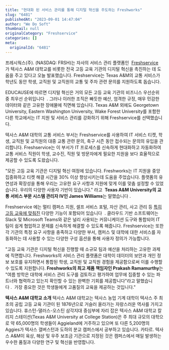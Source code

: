 ```yaml
---
title: "현대화 된 서비스 관리를 통해 디지털 혁신을 주도하는 Freshworks"
slug: "6481"
publishedAt: "2023-09-01 14:47:04"
author: "We Do Soft"
thumbnail: null
originalCategory: "Freshservice"
categories: []
meta:
  originalId: "6481"
---
```


프레시웍스(주). (NASDAQ: FRSH)는 자사의 서비스 관리 플랫폼인  [Freshservice](https://www.globenewswire.com/Tracker?data=MfsVIWohuWSslXB8HIN_in_eHcLpQxoqwKkfndbsvJ2Nds2uwHlFiVepyLd-43MbtHDjXOoqIrv0TrPbN-H01TKY07exT3gbeJ1bbQ61SzMI2TjqeeVJ4XQYcl_4O6j_9LuOA7jMKHe0gGh8oic17q3AVibd7tuCJaSyoBl_D3zwFXpMimIhiwyjioqQncgv)​​가 텍사스 A&M 대학교를 비롯한 전국 고등 교육 기관의 디지털 혁신을 촉진하는 데 도움을 주고 있다고 오늘 발표했습니다. Freshservice는 Texas A&M의 교통 서비스가 학년도 동안 학생, 교직원 및 교직원의 교통 및 주차 관련 문의를 지원하도록 돕습니다.

EDUCAUSE에 따르면 디지털 혁신은 거의 모든 고등 교육 기관의 비즈니스 우선순위 중 최우선 순위입니다  . 그러나 이러한 조직은 빠듯한 예산, 엄격한 규정, 매우 민감한 데이터와 같은 고유한 장애물에 직면해 있습니다. Texas A&M 외에도 Georgetown University, Eastern Washington University, Wake Forest University를 포함한 다른 학교에서는 IT 지원 및 서비스 관리를 강화하기 위해 Freshservice를 선택했습니다.

텍사스 A&M 대학의 교통 서비스 부서는 Freshservice를 사용하여 IT 서비스 티켓, 학생, 교직원 및 교직원의 대중 교통 관련 문의, 축구 시즌 동안 접수되는 문의의 유입을 관리합니다. Freshservice는 이 부서가 IT 프로세스를 신속하게 현대화하고 자동화하여 교통 서비스 직원이 학생, 교수진, 직원 및 방문자에게 필요한 지원을 보다 효율적으로 제공할 수 있도록 도왔습니다.

"모든 고등 교육 기관은 디지털 혁신 여정에 있습니다. Freshworks는 IT 지원을 중앙 집중화하고 티켓 해결 시간을 30% 이상 향상시키는데 도움을 주었습니다. 플랫폼의 유연성과 확장성을 통해 우리는 고유한 요구 사항과 지원에 맞게 이를 맞춤 설정할 수 있었습니다. 우리의 다양한 사용자 기반이 있습니다." 라고  **Texas A&M University의 교통 서비스 부문 시스템 관리자 IV인 James Williams**는 말했습니다 .

Freshservice 에는 멀티 캠퍼스 지원, 셀프 서비스 포털, 자산 관리, 사고 관리 등 [특히 고등 교육에 맞춰진](https://www.globenewswire.com/Tracker?data=5SqDgndylqfMUl0JeGD_Rd_8lLZX-8Tguls893kiC-fP_6Av06XBvn-iE0TZsNcr7cmOUSfPEhm0Uwu1b8VmmQNmAt6uj9s_R72VmR5LncO2QCvyr1HfZITlZyfZc0S4WIHX5UxDeXJv9tOck9gOzAJ8eJfJ4TvVMmTUSON9WfGI6it1M1hleU5BGahJdVJUWF8gMl0qhdTDlctjkSP8Ls3Ezwyg63LQdS2KzkOVzEhoCmrqvZTSjZIrhVJMsjdGJcDkHZDzp0DOyqnf6BMugw==) 다양한 기능이 포함되어 있습니다  . 클라우드 기반 소프트웨어는 Slack 및 Microsoft Teams와 같은 널리 사용되는 커뮤니케이션 도구와 통합되어 IT 팀이 쉽게 협업하고 문제를 신속하게 해결할 수 있도록 해줍니다. Freshservice는 또한 각 기관의 특정 요구 사항을 충족하고 다양한 부서, 캠퍼스 및 대학에 대한 서비스를 자동화하는 데 사용할 수 있는 다양한 구성 옵션을 통해 사용자 정의가 가능합니다.

"고등 교육 기관은 디지털 혁신을 진행할 때 소규모 팀과 예산을 처리하는 고유한 과제에 직면합니다. Freshworks의 서비스 관리 플랫폼은 대학이 데이터의 보안과 개인 정보 보호를 유지하면서 통합된 학생, 교직원 및 교직원 경험을 제공함으로써 이를 수행할 수 있도록 지원합니다. **Freshworks의 최고 제품 책임자인 Prakash Ramamurthy**는 "여름 방학은 대학에 서비스 관리 도구를 검토하고 평가하여 업무에 집중할 수 있는 파트너와 협력하고 있는지 확인할 수 있는 완벽한 기회를 제공합니다"라고 말했습니다 .  가장 중요한 것은 학생들에게 고품질의 교육을 제공하는 것입니다."

**텍사스 A&M 대학교 소개**
텍사스 A&M 대학교는 텍사스 농업 기계 대학이 텍사스 주 최초의 공립 고등 교육 기관이 된 1876년으로 거슬러 올라가는 자랑스러운 역사를 가지고 있습니다. 휴스턴-댈러스-오스틴 삼각지대 중심부에 자리 잡은 텍사스 A&M 대학교 칼리지 스테이션(Texas A&M University at College Station)은 주 최대 규모의 대학으로 약 65,000명의 학생들이 Aggieland에 거주하고 있으며 또 다른 5,200명의 Aggies가 텍사스 갤버스턴과 도하의 분교 캠퍼스에서 공부하고 있습니다. 카타르. 텍사스 A&M이 육상, 해상 및 우주 보조금 기관으로 지정된 것은 캠퍼스에서 매일 발생하는 우수한 품질과 다양한 연구 및 혁신을 반영합니다.
